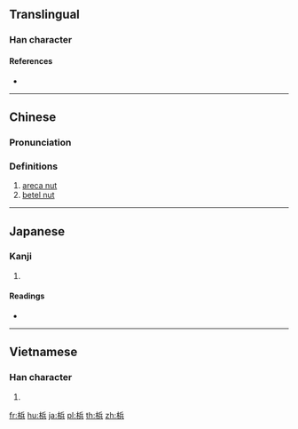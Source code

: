 {{also|檳}}
==Translingual==

===Han character===
{{Han char|rn=75|rad=木|as=07|sn=11|four=|canj=DOMC|ids=⿰木兵}}

====References====
* {{Han ref|kx=0531.131|dkj=14909|hdz=21216.020|uh=68B9|ud=26809}}

----

==Chinese==
{{zh-forms}}

===Pronunciation===
{{zh-pron
|m=bīn,bīng
|c=ban1
|mc=
|oc=
|ma=
|cat=n
}}

===Definitions===
{{zh-hanzi}}

# [[areca nut]]
# [[betel nut]]

----

==Japanese==

===Kanji===
{{ja-kanji|grade=|rs=木07}}

# {{defn|lang=ja|sort=木07}}

====Readings====
* {{ja-readings|on=[[びん]] (bin), [[ひん]] (hin)|kun=[[びんろうし]] (binroushi)}}

----

==Vietnamese==

===Han character===
{{vi-readings|rs=木07|hanviet=biêng}}

# {{defn|lang=vi|sort=木07}}

[[fr:梹]]
[[hu:梹]]
[[ja:梹]]
[[pl:梹]]
[[th:梹]]
[[zh:梹]]